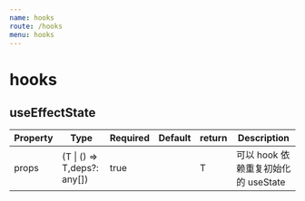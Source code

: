 ```yaml
---
name: hooks
route: /hooks
menu: hooks
---
```



# hooks

## useEffectState

| Property | Type                        | Required | Default | return | Description                         |
| -------- | --------------------------- | -------- | ------- | ------ | ----------------------------------- |
| props    | (T \| () => T,deps?: any[]) | true     |         | T      | 可以 hook 依赖重复初始化的 useState |
